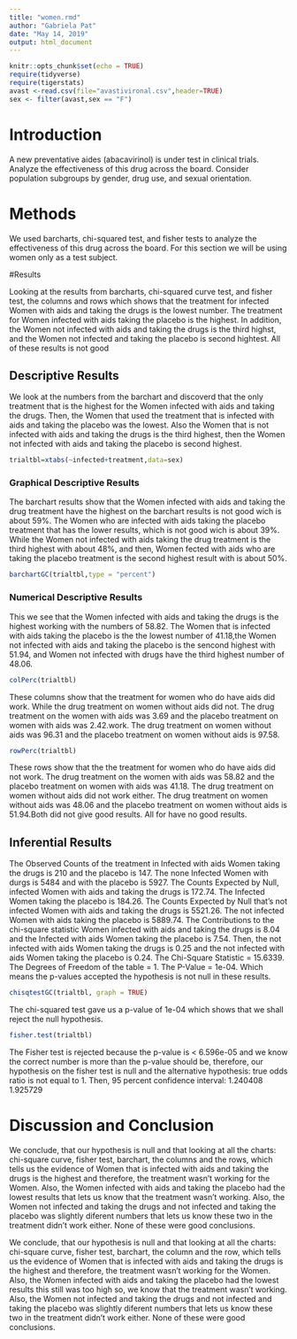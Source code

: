 ---
title: "women.rmd"
author: "Gabriela Pat"
date: "May 14, 2019"
output: html_document
---

```{r setup, include=FALSE}
knitr::opts_chunk$set(echo = TRUE)
require(tidyverse)
require(tigerstats)
avast <-read.csv(file="avastivironal.csv",header=TRUE)
sex <- filter(avast,sex == "F")
```

# Introduction

A new  preventative aides (abacavirinol) is under test in clinical trials. Analyze the effectiveness of this drug across the board. Consider population subgroups by gender, drug use, and sexual orientation.

<!--In this section you explain what you are trying to show.  Where did the data come from?  What is the research or other question you are trying to answer?.  If you skimp in this section expect to be marked down in your grade. Paint a picture of the project a couple of paragraphs is expected!-->



# Methods

We used barcharts, chi-squared test, and fisher tests to analyze the effectiveness of this drug across the board. For this section we will be using women only as a test subject.


<!--Decide on your methods:  use "variable analysis" or other appropriate descriptors.  Make sure to choose at least one graphical method and at least one numerical method. Discuss what data manipulations may be needed for example subsetting or other binning procedures and what sort of graphical displays and inferential tools will be used!-->

#Results

Looking at the results from barcharts, chi-squared curve test, and fisher test, the columns and rows which shows that the treatment for infected Women with aids and taking the drugs is the lowest number. The treatment for Women infected with aids taking the placebo is the highest. In addition, the Women not infected with aids and taking the drugs is the third highst, and the Women not infected and taking the placebo is second hightest. All of these results is not good


<!--Divide this section into two sub-sections:  One for your descriptive  results and one for your inferential results.!-->

## Descriptive Results

We look at the numbers from the barchart and discoverd that the only treatment that is the highest for the Women infected with aids and taking the drugs. Then, the Women that used the treatment that is infected with aids and taking the placebo was the lowest. Also the Women that is not infected with aids and taking the drugs is the third highest, then the Women not infected with aids and taking the placebo is second highest.

```{r}
trialtbl=xtabs(~infected+treatment,data=sex)
```
### Graphical Descriptive Results

The barchart results show that the Women infected with aids and taking the drug treatment have the highest on the barchart results is not good wich is about 59%. The Women who are infected with aids taking the placebo treatment that has the lower results, which is not good wich is about 39%. While the Women not infected with aids taking the drug treatment is the third highest with about 48%, and then, Women fected with aids who are taking the placebo treatment is the second highest result with is about 50%.


<!--Graphical results here.  Make sure to show your code.  Provide appropriate labels for axes, giving units if possible, and provide a good title for the graph, too.  Use the graphical results to describe the patterns if any that exist in the data as focused toward the research question. Bottom line is to explain the features of the graph that are relevant to conforming or departing to what is expected by your null hypothesis !-->

```{r}
barchartGC(trialtbl,type = "percent")
```
### Numerical Descriptive Results

This we see that the Women infected with aids and taking the drugs is the highest working with the numbers of 58.82. The Women that is infected with aids taking the placebo is the the lowest number of  41.18,the Women not infected with aids and taking the placebo is the sencond highest with 51.94, and Women not infected with drugs have the third highest number of 48.06.

<!--Numerical results go here. Use the numerical results to describe the patterns if any that exist in the data as focused toward the research question!-->



```{r}
colPerc(trialtbl)
```
These columns show that the treatment for women who do have aids did work.  While the drug treatment on women without aids did not. The drug treatment on the women with aids was 3.69 and the placebo treatment on women with aids was 2.42.work. The drug treatment on women without aids was 96.31 and the placebo treatment on women without aids is 97.58.

 
 

```{r}
rowPerc(trialtbl)
```

These rows show that the the treatment for women who do have aids did not work. The drug treatment on the women with aids was 58.82 and the placebo treatment on women with aids was  41.18. The drug treatment on women without aids did not work either. The drug treatment on women without aids was  48.06 and the placebo treatment on women without aids is 51.94.Both did not give good results. All for have no good results.


## Inferential Results


The Observed Counts of the treatment in Infected with aids Women taking the drugs is 210 and the placebo is 147. The none Infected Women with durgs is 5484 and with the placebo is 5927. The Counts Expected by Null, infected Women with aids and taking the drugs is 172.74. The Infected Women taking the placebo is 184.26. The Counts Expected by Null that's not infected Women with aids and taking the drugs is 5521.26. The not infected Women with aids taking the placebo is 5889.74.  The Contributions to the chi-square statistic Women infected with aids and taking the drugs is 8.04 and the Infected with aids Women taking the placebo is  7.54. Then, the not infected with aids Women taking the drugs is 0.25 and the not infected with aids Women taking the placebo is 0.24. The Chi-Square Statistic = 15.6339. The Degrees of Freedom of the table = 1. The P-Value = 1e-04. Which means the p-values accepted the hypothesis is not null in these results.


<!--State hypothesis clearly.  Make sure your discussion of the inferential test covers all the aspects that the test output produces, such as test statistic, p-value etc.  Make a decision about the null hypothesis, explain the assumptions on which the selected test/procedure was based, and why the chosen procedure satisfys the assumptions and is appropriate to answer the research question!-->

```{r}
chisqtestGC(trialtbl, graph = TRUE)
```

The chi-squared  test gave us a p-value of  1e-04 
which shows that we shall reject the null hypothesis.

```{r}
fisher.test(trialtbl)
```


The Fisher test is rejected because the p-value is < 6.596e-05 and we know the correct number is more than the p-value should be, therefore, our hypothesis on the fisher test is null and the alternative hypothesis: true odds ratio is not equal to 1. Then, 95 percent confidence interval:  1.240408 1.925729

# Discussion and Conclusion

We conclude, that our hypothesis is null and that looking at all the charts: chi-square curve, fisher test, barchart, the columns and the rows, which tells us the evidence of Women that is infected with aids and taking the drugs is the highest and therefore, the treatment wasn't working for the Women. Also, the Women infected with aids and taking the placebo had the lowest results that lets us know that the treatment wasn't working. Also, the Women not infected and taking the drugs and not infected and taking the placebo was slightly diferent numbers that lets us know these two in the treatment didn't work either. None of these were good conclusions.


<!--Discussion and conclusion here.  If you found a relationship be sure to consider whether the relationship occurs because one of the variavbles causes the other, or whether they perhasps are related for some other reason.  Watch the chapter 6 videos from the GeorgeTown videos collection.!-->

We conclude, that our hypothesis is null and that looking at all the charts: chi-square curve, fisher test, barchart, the column and the row, which tells us the evidence of Women that is infected with aids and taking the drugs is the highest and therefore, the treatment wasn't working for the Women. Also, the Women infected with aids and taking the placebo had the lowest results this still was too high so, we know that the treatment wasn't working. Also, the Women not infected and taking the drugs and not infected and taking the placebo was slightly diferent numbers that lets us know these two in the treatment didn't work either. None of these were good conclusions.






